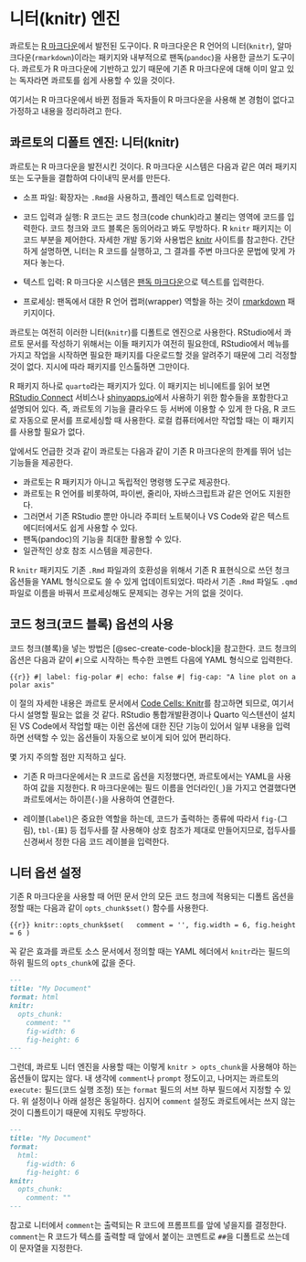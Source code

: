 # 니터(knitr) 엔진

콰르토는 [R 마크다운](https://bookdown.org/sulgi/r4ds/rmarkdown.html)에서 발전된 도구이다. R 마크다운은 R 언어의 니터(`knitr`), 알마크다운(`rmarkdown`)이라는 패키지와 내부적으로 팬독(`pandoc`)을 사용한 글쓰기 도구이다. 콰르토가 R 마크다운에 기반하고 있기 때문에 기존 R 마크다운에 대해 이미 알고 있는 독자라면 콰르토를 쉽게 사용할 수 있을 것이다.

여기서는 R 마크다운에서 바뀐 점들과 독자들이 R 마크다운을 사용해 본 경험이 없다고 가정하고 내용을 정리하려고 한다. 

## 콰르토의 디폴트 엔진: 니터(knitr)

콰르토는 R 마크다운을 발전시킨 것이다. R 마크다운 시스템은 다음과 같은 여러 패키지 또는 도구들을 결합하여 다이내믹 문서를 만든다.

- 소프 파일: 확장자는 `.Rmd`을 사용하고, 플레인 텍스트로 입력한다. 

- 코드 입력과 실행: R 코드는 코드 청크(code chunk)라고 불리는 영역에 코드를 입력한다. 코드 청크와 코드 블록은 동의어라고 봐도 무방하다. R `knitr` 패키지는 이 코드 부분을 제어한다. 자세한 개발 동기와 사용법은 [knitr](https://yihui.org/knitr/) 사이트를 참고한다. 간단하게 설명하면, 니터는 R 코드를 실행하고, 그 결과를 주변 마크다운 문법에 맞게 가져다 놓는다. 
- 텍스트 입력: R 마크다운 시스템은 [팬독 마크다운](https://pandoc.org)으로 텍스트를 입력한다. 
- 프로세싱: 팬독에서 대한 R 언어 랩퍼(wrapper) 역할을 하는 것이 [rmarkdown](https://rmarkdown.rstudio.com) 패키지이다. 

콰르토는 여전히 이러한 니터(`knitr`)를 디폴트로 엔진으로 사용한다. RStudio에서 콰르토 문서를 작성하기 위해서는 이들 패키지가 여전히 필요한데, RStudio에서 메뉴를 가지고 작업을 시작하면 필요한 패키지를 다운로드할 것을 알려주기 때문에 그리 걱정할 것이 없다. 지시에 따라 패키지를 인스톨하면 그만이다. 

R 패키지 하나로 `quarto`라는 패키지가 있다. 이 패키지는 비니에트를 읽어 보면 [RStudio Connect](https://posit.co/products/enterprise/connect/) 서비스나 [shinyapps.io](https://www.shinyapps.io)에서 사용하기 위한 함수들을 포함한다고 설명되어 있다. 즉, 콰르토의 기능을 클라우드 등 서버에 이용할 수 있게 한 다음, R 코드로 자동으로 문서를 프로세싱할 때 사용한다. 로컬 컴퓨터에서만 작업할 때는 이 패키지를 사용할 필요가 없다.

앞에서도 언급한 것과 같이 콰르토는 다음과 같이 기존 R 마크다운의 한계를 뛰어 넘는 기능들을 제공한다.

- 콰르토는 R 패키지가 아니고 독립적인 명령행 도구로 제공한다.
- 콰르토는 R 언어를 비롯하여, 파이썬, 줄리아, 자바스크립트과 같은 언어도 지원한다.
- 그러면서 기존 RStudio 뿐만 아니라 주피터 노트북이나 VS Code와 같은 텍스트 에디터에서도 쉽게 사용할 수 있다.
- 팬독(pandoc)의 기능을 최대한 활용할 수 있다. 
- 일관적인 상호 참조 시스템을 제공한다. 

R `knitr` 패키지도 기존 `.Rmd` 파일과의 호환성을 위해서 기존 R 표현식으로 쓰던 청크 옵션들을 YAML 형식으로도 쓸 수 있게 업데이트되었다. 따라서 기존 `.Rmd` 파일도 `.qmd` 파일로 이름을 바꿔서 프로세싱해도 문제되는 경우는 거의 없을 것이다. 

## 코드 청크(코드 블록) 옵션의 사용 

코드 청크(블록)을 넣는 방법은 [@sec-create-code-block]을 참고한다. 코드 청크의 옵션은 다음과 같이 `#|`으로 시작하는 특수한 코멘트 다음에 YAML 형식으로 입력한다.


``` {{r}}
#| label: fig-polar
#| echo: false
#| fig-cap: "A line plot on a polar axis"
```

이 절의 자세한 내용은 콰르토 문서에서 [Code Cells: Knitr](https://quarto.org/docs/reference/cells/cells-knitr.html#cell-output)를 참고하면 되므로, 여기서 다시 설명할 필요는 없을 것 같다. RStudio 통합개발환경이나 Quarto 익스텐션이 설치된 VS Code에서 작업할 때는 이런 옵션에 대한 진단 기능이 있어서 일부 내용을 입력하면 선택할 수 있는 옵션들이 자동으로 보이게 되어 있어 편리하다. 

몇 가지 주의할 점만 지적하고 싶다. 

- 기존 R 마크다운에서는 R 코드로 옵션을 지정했다면, 콰르토에서는 YAML을 사용하여 값을 지정한다. R 마크다운에는 필드 이름을 언더라인(`_`)을 가지고 연결했다면 콰르토에서는 하이픈(`-`)을 사용하여 연결한다. 

- 레이블(`label`)은 중요한 역할을 하는데, 코드가 출력하는 종류에 따라서 `fig-`(그림), `tbl-`(표) 등 접두사를 잘 사용해야 상호 참조가 제대로 만들어지므로, 접두사를 신경써서 정한 다음 코드 레이블을 입력한다.

## 니터 옵션 설정 

기존 R 마크다운을 사용할 때 어떤 문서 안의 모든 코드 청크에 적용되는 디폴트 옵션을 정할 때는 다음과 같이 `opts_chunk$set()` 함수를 사용한다.

```{{r}}
knitr::opts_chunk$set(
  comment = '', fig.width = 6, fig.height = 6
)
```

꼭 같은 효과를 콰르토 소스 문서에서 정의할 때는 YAML 헤더에서 `knitr`라는 필드의 하위 필드의 `opts_chunk`에 값을 준다.

``` markdown
---
title: "My Document"
format: html
knitr:
  opts_chunk: 
    comment: "" 
    fig-width: 6
    fig-height: 6
---
```

그런데, 콰르토 니터 엔진을 사용할 때는 이렇게 `knitr > opts_chunk`을 사용해야 하는 옵션들이 많지는 않다. 내 생각에 `comment`나 `prompt` 정도이고, 나머지는 콰르토의 `execute:` 필드(코드 실행 조정) 또는 `format` 필드의 서브 하부 필드에서 지정할 수 있다. 위 설정이나 아래 설정은 동일하다. 심지어 `comment` 설정도 콰로트에서는 쓰지 않는 것이 디폴트이기 때문에 지워도 무방하다.


``` markdown
---
title: "My Document"
format: 
  html:
    fig-width: 6
    fig-height: 6
knitr:
  opts_chunk: 
    comment: "" 
---
```

참고로 니터에서 `comment`는 출력되는 R 코드에 프롬프트를 앞에 넣을지를 결정한다. `comment`는 R 코드가 텍스를 출력할 때 앞에서 붙이는 코멘트로 `##`을 디폴트로 쓰는데 이 문자열을 지정한다. 



